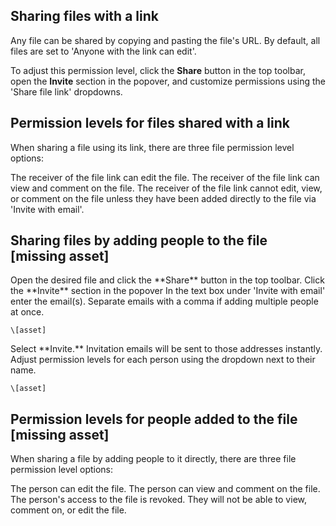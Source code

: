 ## Sharing files with a link&#x20;

Any file can be shared by copying and pasting the file's URL. By default, all files are set to 'Anyone with the link can edit'.&#x20;

To adjust this permission level, click the **Share** button in the top toolbar, open the **Invite** section in the popover, and customize permissions using the 'Share file link' dropdowns.&#x20;

## Permission levels for files shared with a link

When sharing a file using its link, there are three file permission level options:

<AccordionGroup>
  <Accordion title="Anyone with the link can edit" defaultOpen={false}>
    The receiver of the file link can edit the file.
  </Accordion>

  <Accordion title="Anyone with the link can view" defaultOpen={false}>
    The receiver of the file link can view and comment on the file.
  </Accordion>

  <Accordion title="Only invited people can access" defaultOpen={false}>
    The receiver of the file link cannot edit, view, or comment on the file unless they have been added directly to the file via 'Invite with email'.&#x20;
  </Accordion>
</AccordionGroup>

## Sharing files by adding people to the file \[missing asset]

<Steps>
  <Step title="Step 1">
    Open the desired file and click the **Share** button in the top toolbar.
  </Step>

  <Step title="Step 2">
    Click the **Invite** section in the popover&#x20;
  </Step>

  <Step title="Step 3">
    In the text box under 'Invite with email' enter the email(s). Separate emails with a comma if adding multiple people at once.&#x20;

    \[asset]
  </Step>

  <Step title="Step 4">
    Select **Invite.** Invitation emails will be sent to those addresses instantly.
  </Step>

  <Step title="Step 5">
    Adjust permission levels for each person using the dropdown next to their name.&#x20;

    \[asset]
  </Step>
</Steps>

## Permission levels for people added to the file \[missing asset]

When sharing a file by adding people to it directly, there are three file permission level options:

<AccordionGroup>
  <Accordion title="Editor" defaultOpen={false}>
    The person can edit the file.
  </Accordion>

  <Accordion title="Viewer" defaultOpen={false}>
    The person can view and comment on the file.&#x20;
  </Accordion>

  <Accordion title="Remove" defaultOpen={false}>
    The person's access to the file is revoked. They will not be able to view, comment on, or edit the file.
  </Accordion>
</AccordionGroup>